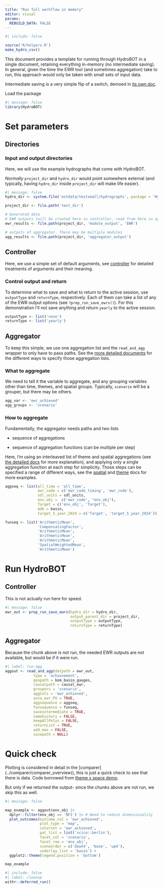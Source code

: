 ```yaml
---
title: "Run full workflow in memory"
editor: visual
params:
  REBUILD_DATA: FALSE
---
```


```r
#| include: false

source('R/helpers.R')
make_hydro_csv()
```

This document provides a template for running through HydroBOT in a single document, retaining everything in-memory (no intermediate saving). In general, given the time the EWR tool (and sometimes aggregation) take to run, this approach would only be taken with small sets of input data.

Intermediate saving is a very simple flip of a switch, demoed in [its own doc](workflow_save_steps.qmd).

Load the package

```r
#| message: false
library(HydroBOT)
```

# Set parameters

## Directories

### Input and output directories

Here, we will use the example hydrographs that come with HydroBOT.

*Normally* `project_dir` and `hydro_dir` would point somewhere external (and typically, having `hydro_dir` inside `project_dir` will make life easier).

```r
#| message: false
hydro_dir <- system.file('extdata/testsmall/hydrographs', package = 'HydroBOT')

project_dir <- file.path('test_dir')

# Generated data
# EWR outputs (will be created here in controller, read from here in aggregator)
ewr_results <- file.path(project_dir, 'module_output', 'EWR')

# outputs of aggregator. There may be multiple modules
agg_results <- file.path(project_dir, 'aggregator_output')
```

## Controller

Here, we use a simple set of default arguments, see [controller](../controller/controller_overview.qmd) for detailed treatments of arguments and their meaning.

### Control output and return

To determine what to save and what to return to the active session, use `outputType` and `returnType`, respectively. Each of them can take a list of any of the EWR output options (see `?prep_run_save_ewrs()`). For this demonstration I'll not save anything and return `yearly` to the active session.

```r
outputType <- list('none')
returnType <- list('yearly') 
```

## Aggregator

To keep this simple, we use one aggregation list and the `read_and_agg` wrapper to only have to pass paths. See the [more detailed documents](../aggregator/aggregation_overview.qmd) for the different ways to specify those aggregation lists.

### What to aggregate

We need to tell it the variable to aggregate, and any grouping variables other than time, themes, and spatial groups. Typically, `scenario` will be a grouper, but there may be others.

```r
agg_var <- 'ewr_achieved'
agg_groups <- 'scenario'
```

### How to aggregate

Fundamentally, the aggregator needs paths and two lists

-   sequence of aggregations

-   sequence of aggregation functions (can be multiple per step)

Here, I'm using an interleaved list of theme and spatial aggregations (see [the detailed docs](../aggregator/theme_space_agg.qmd) for more explanation), and applying only a single aggregation function at each step for simplicity. Those steps can be specified a range of different ways, see the [spatial](../aggregator/spatial_agg.qmd) and [theme](../aggregator/theme_agg.qmd) docs for more examples.

```r

aggseq <- list(all_time = 'all_time',
               ewr_code = c('ewr_code_timing', 'ewr_code'),
               sdl_units = sdl_units,
               env_obj =  c('ewr_code', "env_obj"),
               Target = c('env_obj', 'Target'),
               mdb = basin,
               target_5_year_2024 = c('Target', 'target_5_year_2024'))

funseq <- list('ArithmeticMean', 
               'CompensatingFactor',
               'ArithmeticMean',
               'ArithmeticMean',
               'ArithmeticMean',
               'SpatialWeightedMean',
               'ArithmeticMean')

```

# Run HydroBOT

## Controller

This is not actually run here for speed.

```r
#| message: false
ewr_out <- prep_run_save_ewrs(hydro_dir = hydro_dir, 
                              output_parent_dir = project_dir, 
                              outputType = outputType,
                              returnType = returnType)
```

## Aggregator

Because the chunk above is not run, the needed EWR outputs are not available, but would be if it were run.

```r
#| label: run-agg
aggout <- read_and_agg(datpath = ewr_out, 
             type = 'achievement',
             geopath = bom_basin_gauges,
             causalpath = causal_ewr,
             groupers = 'scenario',
             aggCols = 'ewr_achieved',
             auto_ewr_PU = TRUE,
             aggsequence = aggseq,
             funsequence = funseq,
             saveintermediate = TRUE,
             namehistory = FALSE,
             keepAllPolys = FALSE,
             returnList = TRUE,
             add_max = FALSE,
             savepath = NULL)
```

# Quick check

Plotting is considered in detail in the \[comparer\](../comparer/comparer_overview(), this is just a quick check to see that there is data. Code borrowed from [theme x space demo](../aggregator/theme_space_agg.qmd).

But only if we returned the output- since the chunks above are not run, we skip this as well.

```r
#| message: false

map_example <- aggout$env_obj |>
  dplyr::filter(env_obj == 'NF1') |> # Need to reduce dimensionality
  plot_outcomes(outcome_col = 'ewr_achieved',
                plot_type = 'map',
                colorset = 'ewr_achieved',
                pal_list = list('scico::berlin'),
                facet_col = 'scenario',
                facet_row = 'env_obj',
                sceneorder = c('down4', 'base', 'up4'),
                underlay_list = 'basin') +
  ggplot2::theme(legend.position = 'bottom')

map_example

```

```r
#| include: false
#| label: cleanup
withr::deferred_run()
```
